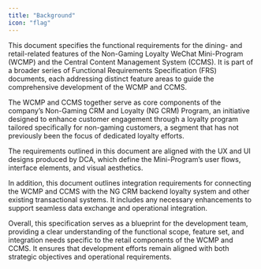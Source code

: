 ```yaml
---
title: "Background"
icon: "flag"
---
```


This document specifies the functional requirements for the dining- and retail-related features of the Non-Gaming Loyalty WeChat Mini-Program (WCMP) and the Central Content Management System (CCMS). It is part of a broader series of Functional Requirements Specification (FRS) documents, each addressing distinct feature areas to guide the comprehensive development of the WCMP and CCMS.

The WCMP and CCMS together serve as core components of the company’s Non-Gaming CRM and Loyalty (NG CRM) Program, an initiative designed to enhance customer engagement through a loyalty program tailored specifically for non-gaming customers, a segment that has not previously been the focus of dedicated loyalty efforts.

The requirements outlined in this document are aligned with the UX and UI designs produced by DCA, which define the Mini-Program’s user flows, interface elements, and visual aesthetics.

In addition, this document outlines integration requirements for connecting the WCMP and CCMS with the NG CRM backend loyalty system and other existing transactional systems. It includes any necessary enhancements to support seamless data exchange and operational integration.

Overall, this specification serves as a blueprint for the development team, providing a clear understanding of the functional scope, feature set, and integration needs specific to the retail components of the WCMP and CCMS. It ensures that development efforts remain aligned with both strategic objectives and operational requirements.